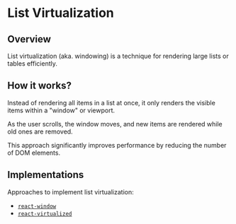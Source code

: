 
# List Virtualization

## Overview

List virtualization (aka. windowing) is a technique for rendering large lists or tables efficiently.


## How it works?

Instead of rendering all items in a list at once, it only renders the visible items within a "window" or viewport.

As the user scrolls, the window moves, and new items are rendered while old ones are removed.

This approach significantly improves performance by reducing the number of DOM elements.


## Implementations

Approaches to implement list virtualization: 
- [`react-window`](https://react-window.vercel.app/)
- [`react-virtualized`](https://github.com/bvaughn/react-virtualized)
